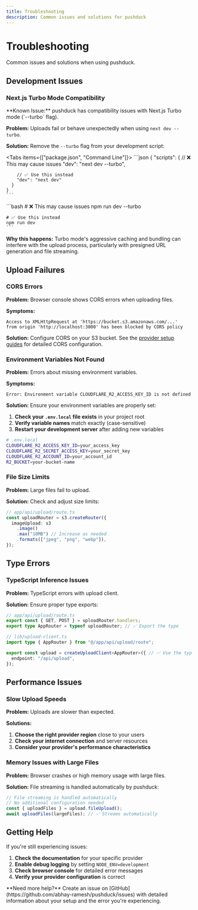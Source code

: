 ```yaml
---
title: Troubleshooting
description: Common issues and solutions for pushduck
---
```



# Troubleshooting

Common issues and solutions when using pushduck.

## Development Issues

### Next.js Turbo Mode Compatibility

<Callout type="warn">
**Known Issue:** pushduck has compatibility issues with Next.js Turbo mode (`--turbo` flag).
</Callout>

**Problem:** Uploads fail or behave unexpectedly when using `next dev --turbo`.

**Solution:** Remove the `--turbo` flag from your development script:

<Tabs items={["package.json", "Command Line"]}>
  <Tab value="package.json">
    ```json
    {
      "scripts": {
        // ❌ This may cause issues
        "dev": "next dev --turbo",
        
        // ✅ Use this instead
        "dev": "next dev"
      }
    }
    ```
  </Tab>
  
  <Tab value="Command Line">
    ```bash
    # ❌ This may cause issues
    npm run dev --turbo
    
    # ✅ Use this instead
    npm run dev
    ```
  </Tab>
</Tabs>

**Why this happens:** Turbo mode's aggressive caching and bundling can interfere with the upload process, particularly with presigned URL generation and file streaming.

## Upload Failures

### CORS Errors

**Problem:** Browser console shows CORS errors when uploading files.

**Symptoms:**
```
Access to XMLHttpRequest at 'https://bucket.s3.amazonaws.com/...' 
from origin 'http://localhost:3000' has been blocked by CORS policy
```

**Solution:** Configure CORS on your S3 bucket. See the [provider setup guides](/docs/providers) for detailed CORS configuration.

### Environment Variables Not Found

**Problem:** Errors about missing environment variables.

**Symptoms:**
```
Error: Environment variable CLOUDFLARE_R2_ACCESS_KEY_ID is not defined
```

**Solution:** Ensure your environment variables are properly set:

1. **Check your `.env.local` file exists** in your project root
2. **Verify variable names** match exactly (case-sensitive)
3. **Restart your development server** after adding new variables

```bash
# .env.local
CLOUDFLARE_R2_ACCESS_KEY_ID=your_access_key
CLOUDFLARE_R2_SECRET_ACCESS_KEY=your_secret_key
CLOUDFLARE_R2_ACCOUNT_ID=your_account_id
R2_BUCKET=your-bucket-name
```

### File Size Limits

**Problem:** Large files fail to upload.

**Solution:** Check and adjust size limits:

```typescript
// app/api/upload/route.ts
const uploadRouter = s3.createRouter({
  imageUpload: s3
    .image()
    .max("10MB") // Increase as needed
    .formats(["jpeg", "png", "webp"]),
});
```

## Type Errors

### TypeScript Inference Issues

**Problem:** TypeScript errors with upload client.

**Solution:** Ensure proper type exports:

```typescript
// app/api/upload/route.ts
export const { GET, POST } = uploadRouter.handlers;
export type AppRouter = typeof uploadRouter; // ✅ Export the type

// lib/upload-client.ts
import type { AppRouter } from "@/app/api/upload/route";

export const upload = createUploadClient<AppRouter>({ // ✅ Use the type
  endpoint: "/api/upload",
});
```

## Performance Issues

### Slow Upload Speeds

**Problem:** Uploads are slower than expected.

**Solutions:**

1. **Choose the right provider region** close to your users
2. **Check your internet connection** and server resources
3. **Consider your provider's performance characteristics**

### Memory Issues with Large Files

**Problem:** Browser crashes or high memory usage with large files.

**Solution:** File streaming is handled automatically by pushduck:

```typescript
// File streaming is handled automatically
// No additional configuration needed
const { uploadFiles } = upload.fileUpload();
await uploadFiles(largeFiles); // ✅ Streams automatically
```

## Getting Help

If you're still experiencing issues:

1. **Check the documentation** for your specific provider
2. **Enable debug logging** by setting `NODE_ENV=development`
3. **Check browser console** for detailed error messages
4. **Verify your provider configuration** is correct

<Callout type="info">
**Need more help?** Create an issue on [GitHub](https://github.com/abhay-ramesh/pushduck/issues) with detailed information about your setup and the error you're experiencing.
</Callout> 